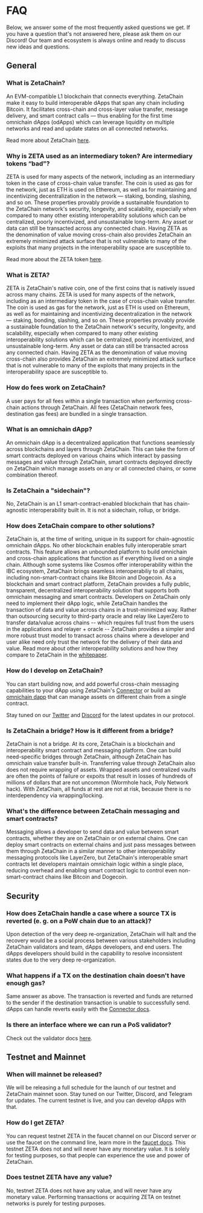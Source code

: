 
# FAQ

Below, we answer some of the most frequently asked questions we get. If you have
a question that's not answered here, please ask them on our Discord! Our team
and ecosystem is always online and ready to discuss new ideas and questions.

## General

### What is ZetaChain?

An EVM-compatible L1 blockchain that connects everything. ZetaChain make it easy
to build interoperable dApps that span any chain including Bitcoin. It
facilitates cross-chain and cross-layer value transfer, message delivery, and
smart contract calls — thus enabling for the first time omnichain dApps (odApps)
which can leverage liquidity on multiple networks and read and update states on
all connected networks.

Read more about ZetaChain [here](/about).

### Why is ZETA used as an intermediary token? Are intermediary tokens “bad”?

ZETA is used for many aspects of the network, including as an intermediary token
in the case of cross-chain value transfer. The coin is used as gas for the
network, just as ETH is used on Ethereum, as well as for maintaining and
incentivizing decentralization in the network — staking, bonding, slashing, and
so on. These properties provably provide a sustainable foundation to the
ZetaChain network's security, longevity, and scalability, especially when
compared to many other existing interoperability solutions which can be
centralized, poorly incentivized, and unsustainable long-term. Any asset or data
can still be transacted across any connected chain. Having ZETA as the
denomination of value moving cross-chain also provides ZetaChain an extremely
minimized attack surface that is not vulnerable to many of the exploits that
many projects in the interoperability space are susceptible to.

Read more about the ZETA token [here](/about/token-utility/token).

### What is ZETA?

ZETA is ZetaChain's native coin, one of the first coins that is natively issued
across many chains. ZETA is used for many aspects of the network, including as
an intermediary token in the case of cross-chain value transfer. The coin is
used as gas for the network, just as ETH is used on Ethereum, as well as for
maintaining and incentivizing decentralization in the network — staking,
bonding, slashing, and so on. These properties provably provide a sustainable
foundation to the ZetaChain network's security, longevity, and scalability,
especially when compared to many other existing interoperability solutions which
can be centralized, poorly incentivized, and unsustainable long-term. Any asset
or data can still be transacted across any connected chain. Having ZETA as the
denomination of value moving cross-chain also provides ZetaChain an extremely
minimized attack surface that is not vulnerable to many of the exploits that
many projects in the interoperability space are susceptible to.

### How do fees work on ZetaChain?

A user pays for all fees within a single transaction when performing cross-chain
actions through ZetaChain. All fees (ZetaChain network fees, destination gas
fees) are bundled in a single transaction.

### What is an omnichain dApp?

An omnichain dApp is a decentralized application that functions seamlessly
across blockchains and layers through ZetaChain. This can take the form of smart
contracts deployed on various chains which interact by passing messages and
value through ZetaChain, smart contracts deployed directly on ZetaChain which
manage assets on any or all connected chains, or some combination thereof.

### Is ZetaChain a "sidechain"?

No, ZetaChain is an L1 smart-contract-enabled blockchain that has chain-agnostic
interoperability built in. It is not a sidechain, rollup, or bridge.

### How does ZetaChain compare to other solutions?

ZetaChain is, at the time of writing, unique in its support for chain-agnostiic
omnichain dApps. No other blockchain enables fully interoperable smart
contracts. This feature allows an unbounded platform to build omnichain and
cross-chain applications that function as if everything lived on a single chain.
Although some systems like Cosmos offer interoperability within the IBC
ecosystem, ZetaChain brings seamless interoperabiliy to all chains, including
non-smart-contract chains like Bitcoin and Dogecoin. As a blockchain and smart
contract platform, ZetaChain provides a fully public, transparent, decentralized
interoperability solution that supports both omnichain messaging and smart
contracts. Developers on ZetaChain only need to implement their dApp logic,
while ZetaChain handles the transaction of data and value across chains in a
trust-minimized way. Rather than outsourcing security to third-party oracle and
relay like LayerZero to transfer data/value across chains -- which requires full
trust from the users in the applications and relayer + oracle -- ZetaChain
provides a simpler and more robust trust model to transact across chains where a
developer and user alike need only trust the network for the delivery of their
data and value. Read more about other interoperability solutions and how they
compare to ZetaChain in the [whitepaper](https://zetachain.com/whitepaper.pdf).

### How do I develop on ZetaChain?

You can start building now, and add powerful cross-chain messaging capabilities
to your dApp using ZetaChain's
[Connector](/developers/cross-chain-messaging/overview/) or build an
[omnichain dapp](/developers/omnichain/overview/) that can manage assets on
different chain from a single contract.

Stay tuned on our <a href={globalLinks.twitterLink} target="_blank" className="text-green-100">Twitter</a>
and <a href={globalLinks.discordLink} target="_blank" className="text-green-100">Discord</a> for the latest updates in our protocol.

### Is ZetaChain a bridge? How is it different from a bridge?

ZetaChain is not a bridge. At its core, ZetaChain is a blockchain and
interoperability smart contract and messaging platform. One can build
need-specific bridges through ZetaChain, although ZetaChain has omnichain value
transfer built-in. Transferring value through ZetaChain also does not require
wrapping of assets. Wrapped assets and centralized vaults are often the points
of failure or expoits that result in losses of hundreds of millions of dollars
that are not uncommon (Wormhole hack, Poly Network hack). With ZetaChain, all
funds at rest are not at risk, because there is no interdependency via
wrapping/locking.

### What's the difference between ZetaChain messaging and smart contracts?

Messaging allows a developer to send data and value between smart contracts,
whether they are on ZetaChain or on external chains. One can deploy smart
contracts on external chains and just pass messages between them through
ZetaChain in a similar manner to other interoperability messaging protocols like
LayerZero, but ZetaChain's interoperable smart contracts let developers maintain
omnichain logic within a single place, reducing overhead and enabling smart
contract logic to control even non-smart-contract chains like Bitcoin and
Dogecoin.

## Security

### How does ZetaChain handle a case where a source TX is reverted (e. g. on a PoW chain due to an attack)?

Upon detection of the very deep re-organization, ZetaChain will halt and the
recovery would be a social process between various stakeholders including
ZetaChain validators and team, dApps developers, and end users. The dApps
developers should build in the capability to resolve inconsistent states due to
the very deep re-organization.

### What happens if a TX on the destination chain doesn't have enough gas?

Same answer as above. The transaction is reverted and funds are returned to the
sender if the destination transaction is unable to successfully send. dApps can
handle reverts easily with the
[Connector docs](/developers/cross-chain-messaging/connector).

### Is there an interface where we can run a PoS validator?

Check out the validator docs [here](/validators/requirements).

## Testnet and Mainnet

### When will mainnet be released?

We will be releasing a full schedule for the launch of our testnet and ZetaChain
mainnet soon. Stay tuned on our Twitter, Discord, and Telegram for updates. The
current testnet is live, and you can develop dApps with that.

### How do I get ZETA?

You can request testnet ZETA in the faucet channel on our Discord server or use
the faucet on the command line, learn more in the
[faucet docs](/reference/get-testnet-zeta/). This testnet ZETA does not and will
never have any monetary value. It is solely for testing purposes, so that people
can experience the use and power of ZetaChain.

### Does testnet ZETA have any value?

No, testnet ZETA does not have any value, and will never have any monetary
value. Performing transactions or acquiring ZETA on testnet networks is purely
for testing purposes.
